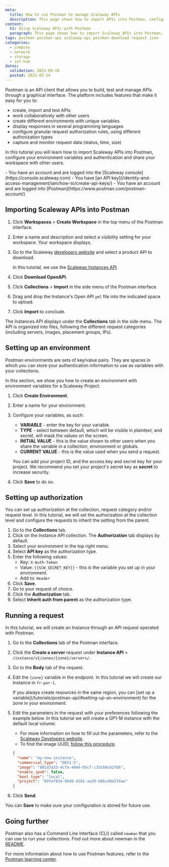 ```yaml
---
meta:
  title: How to use Postman to manage Scaleway APIs
  description: This page shows how to import APIs into Postman, configure your environment variables and authentication and how to share your workspace with other users. 
content:
  h1: Using Scaleway APIs with Postman
  paragraph: This page shows how to import Scaleway APIs into Postman, configure your environment variables and authentication and how to share your workspace with other users.  
tags: postman postman-api scaleway-api postman-download request json
categories:
  - compute
  - network
  - storage
  - iot-hub
dates:
  validation: 2023-09-19
  posted: 2022-03-24
---
```


Postman is an API client that allows you to build, test and manage APIs through a graphical interface. The platform includes features that make it easy for you to: 
  - create, import and test APIs
  - work collaboratively with other users
  - create different environments with unique variables
  - display responses in several programming languages
  - configure granular request authorization rules, using different authorization types
  - capture and monitor request data (status, time, size)

In this tutorial you will learn how to import Scaleway APIs into Postman, configure your environment variables and authentication and share your workspace with other users. 

<Macro id="iam-requirements" />
 
<Message type="requirement">
  - You have an account and are logged into the [Scaleway console](https://console.scaleway.com)
  - You have [an API key](/identity-and-access-management/iam/how-to/create-api-keys/)
  - You have an account and are logged into [Postman](https://www.postman.com/postman-account/)
</Message> 

## Importing Scaleway APIs into Postman

1. Click **Workspaces** > **Create Workspace** in the top menu of the Postman interface.
    <Lightbox src="scaleway-postman-create-workspace.webp" />
2. Enter a name and description and select a visibility setting for your workspace. Your workspace displays.
3. Go to the Scaleway [developers website](https://www.scaleway.com/en/developers/) and select a product API to download. 

    In this tutorial, we use the [Scaleway Instances API](https://www.scaleway.com/en/developers/api/instance/).
4. Click **Download OpenAPI**.
    <Lightbox src="scaleway-postman-download-open-api.webp" />
5. Click **Collections** > **Import** in the side menu of the Postman interface.
    <Lightbox src="scaleway-postman-import.webp" />
6. Drag and drop the Instance's Open API `yml` file into the indicated space to upload. 
7. Click **Import** to conclude. 
  
  The Instances API displays under the **Collections** tab in the side menu. The API is organized into files, following the different request categories (including servers, images, placement groups, IPs).

## Setting up an environment

Postman environments are sets of key/value pairs. They are spaces in which you can store your authentication information to use as variables with your collections. 

In this section, we show you how to create an environment with environment variables for a Scaleway Project.

1. Click **Create Environment**. 
2. Enter a name for your environment. 
3. Configure your variables, as such:
    - **VARIABLE** - enter the key for your variable.
    - **TYPE** - select between default, which will be visible in plaintext, and secret, will mask the values on the screen.
    - **INITIAL VALUE** - this is the value shown to other users when you share the variable in a collection, environment or globals.
    - **CURRENT VALUE** - this is the value used when you send a request.

    You can add your project ID, and the access key and secret key for your project. We recommend you set your project's secret key as **secret** to increase security.

    <Lightbox src="scaleway-postman-add-variables.webp" />
4. Click **Save** to do so.

## Setting up authorization 

You can set up authorization at the collection, request category and/or request level. In this tutorial, we will set the authorization at the collection level and configure the requests to inherit the setting from the parent. 

1. Go to the **Collections** tab.
2. Click on the Instance API collection. The **Authorization** tab displays by default.
    <Lightbox src="scalway-postman-authorization-display.webp" />
3. Select your environment in the top right menu. 
    <Lightbox src="scaleway-postman-select-environment.webp" />
4. Select **API key** as the authorization type.
5. Enter the following values:
    - Key: `X-Auth-Token`
    - Value: `{{SCW_SECRET_KEY}}` - this is the variable you set up in your environment.
    - Add to: `Header`
6. Click **Save**.
7. Go to your request of choice. 
8. Click the **Authorization** tab.
9. Select **Inherit auth from parent** as the authorization type. 

## Running a request

In this tutorial, we will create an Instance through an API request operated with Postman.

1. Go to the **Collections** tab of the Postman interface.
2. Click the **Create a server** request under **Instance API** > `/instance/v1/zones/{zone}/servers/`.
3. Go to the **Body** tab of the request. 
4. Edit the `{zone}` variable in the endpoint. In this tutorial we will create our Instance in `fr-par-1`. 
    <Lightbox src="scaleway-postman-endpoint.webp" />

    <Message type="tip">
      If you always create resources in the same region, you can [set up a variable](/tutorials/postman-api/#setting-up-an-environment) for the zone in your environment.
    </Message> 
5. Edit the parameters in the request with your preferences following the example below. In this tutorial we will create a GP1-M instance with the default local volume. 
    <Message type="note">
      - For more information on how to fill out the parameters, refer to the [Scaleway Developers website](https://www.scaleway.com/en/developers/api/instance/#path-instances-create-an-instance).
      - To find the image UUID, [follow this procedure](/faq/instances/#what-is-a-marketplace-image).
    </Message> 

    ```json
    {
      "name": "my-new-instance",
      "commercial_type": "DEV1-S",
      "image": "881d7a33-4cfa-4046-b5cf-c33cb9c62fb6",
      "enable_ipv6": false,
      "boot_type": "local",
      "project": "697ef834-9bd0-4181-ae29-b0bcd0e574ae"
    }
    ```
6. Click **Send**.
    <Lightbox src="scaleway-postman-response.webp" />

You can **Save** to make sure your configuration is stored for future use.

## Going further

Postman also has a Command Line Interface (CLI) called `newman` that you can use to run your collections. Find out more about newman in the [README](https://github.com/postmanlabs/newman).

For more information about how to use Postman features, refer to the [Postman learning center](https://learning.postman.com/docs/getting-started/introduction/).